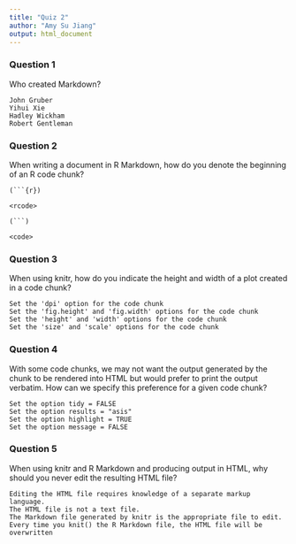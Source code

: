 ```yaml
---
title: "Quiz 2"
author: "Amy Su Jiang"
output: html_document
---
```



### Question 1
Who created Markdown?

    John Gruber
    Yihui Xie
    Hadley Wickham
    Robert Gentleman

### Question 2

When writing a document in R Markdown, how do you denote the beginning of an R code chunk?

    (```{r})
    
    <rcode>
    
    (```)
    
    <code>

### Question 3

When using knitr, how do you indicate the height and width of a plot created in a code chunk?

    Set the 'dpi' option for the code chunk
    Set the 'fig.height' and 'fig.width' options for the code chunk
    Set the 'height' and 'width' options for the code chunk
    Set the 'size' and 'scale' options for the code chunk

### Question 4

With some code chunks, we may not want the output generated by the chunk to be rendered into HTML but would prefer to print the output verbatim. How can we specify this preference for a given code chunk?

    Set the option tidy = FALSE
    Set the option results = "asis"
    Set the option highlight = TRUE
    Set the option message = FALSE

### Question 5

When using knitr and R Markdown and producing output in HTML, why should you never edit the resulting HTML file?

    Editing the HTML file requires knowledge of a separate markup language.
    The HTML file is not a text file.
    The Markdown file generated by knitr is the appropriate file to edit.
    Every time you knit() the R Markdown file, the HTML file will be overwritten

